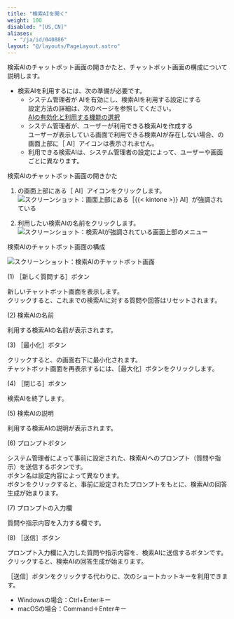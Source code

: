 ```yaml
---
title: "検索AIを開く"
weight: 100
disabled: "[US,CN]"
aliases:
  - "/ja/id/040886"
layout: "@/layouts/PageLayout.astro"
---
```




検索AIのチャットボット画面の開きかたと、チャットボット画面の構成について説明します。

<Note>

* 検索AIを利用するには、次の準備が必要です。
  * <Kintone />システム管理者が<Kintone /> AIを有効にし、検索AIを利用する設定にする  
    設定方法の詳細は、次のページを参照してください。  
    [<Kintone /> AIの有効化と利用する機能の選択](/k/ja/id/040869.html)
  * <Kintone />システム管理者が、ユーザーが利用できる検索AIを作成する  
    ユーザーが表示している画面で利用できる検索AIが存在しない場合、<Kintone />の画面上部に<Wovn>［<Kintone /> AI］</Wovn>アイコンは表示されません。
  * 利用できる検索AIは、<Kintone />システム管理者の設定によって、ユーザーや画面ごとに異なります。

</Note>

<Heading id="assist_usage_open_search_10">検索AIのチャットボット画面の開きかた</Heading>

1. <Kintone />の画面上部にある<Wovn>［<Kintone /> AI］</Wovn>アイコンをクリックします。  
   <Img src="/k/kintone/img-ja/open_search_01.png" alt="スクリーンショット：画面上部にある［{{&lt; kintone &gt;}} AI］が強調されている" />

1. 利用したい検索AIの名前をクリックします。  
   <Img src="/k/kintone/img-ja/open_search_02.png" alt="スクリーンショット：検索AIが強調されている画面上部のメニュー" />

<Heading id="assist_usage_open_search_20">検索AIのチャットボット画面の構成</Heading>

<Img src="/k/kintone/img-ja/open_search_03.png" alt="スクリーンショット：検索AIのチャットボット画面" />

<Heading level={3} id="assist_usage_open_search_2010">(1) <Wovn>［新しく質問する］</Wovn>ボタン</Heading>

新しいチャットボット画面を表示します。  
クリックすると、これまでの検索AIに対する質問や回答はリセットされます。

<Heading level={3} id="assist_usage_open_search_2020">(2) 検索AIの名前</Heading>

利用する検索AIの名前が表示されます。

<Heading level={3} id="assist_usage_open_search_2030">(3) <Wovn>［最小化］</Wovn>ボタン</Heading>

クリックすると、<Kintone />の画面右下に最小化されます。  
チャットボット画面を再表示するには、<Wovn>［最大化］</Wovn>ボタンをクリックします。

<Heading level={3} id="assist_usage_open_search_2040">(4) <Wovn>［閉じる］</Wovn>ボタン</Heading>

検索AIを終了します。

<Heading level={3} id="assist_usage_open_search_2050">(5) 検索AIの説明</Heading>

利用する検索AIの説明が表示されます。

<Heading level={3} id="assist_usage_open_search_2060">(6) プロンプトボタン</Heading>

<Kintone />システム管理者によって事前に設定された、検索AIへのプロンプト（質問や指示）を送信するボタンです。  
ボタン名は設定内容によって異なります。  
ボタンをクリックすると、事前に設定されたプロンプトをもとに、検索AIの回答生成が始まります。

<Heading level={3} id="assist_usage_open_search_2070">(7) プロンプトの入力欄</Heading>

質問や指示内容を入力する欄です。

<Heading level={3} id="assist_usage_open_search_2080">(8) <Wovn>［送信］</Wovn>ボタン</Heading>

プロンプト入力欄に入力した質問や指示内容を、検索AIに送信するボタンです。
クリックすると、検索AIの回答生成が始まります。

<Hint>

<Wovn>［送信］</Wovn>ボタンをクリックする代わりに、次のショートカットキーを利用できます。

* Windowsの場合：Ctrl+Enterキー
* macOSの場合：Command＋Enterキー

</Hint>

